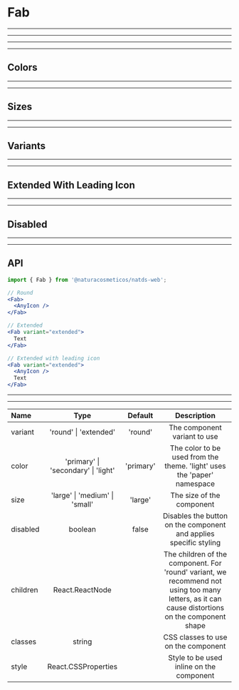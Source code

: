 
# Fab

---
---
---
---

## Colors

<Provider theme={themes.natura.light}>
  <ComponentWithLabel componentList={colors} />
</Provider>

---
---

## Sizes

<Provider theme={themes.natura.light}>
  <ComponentWithLabel componentList={sizes} />
</Provider>

---
---

## Variants

<Provider theme={themes.natura.light}>
  <ComponentWithLabel componentList={variants} />
</Provider>

---
---

## Extended With Leading Icon

<Provider theme={themes.natura.light}>
  <ComponentWithLabel componentList={leadingIcon} />
</Provider>

---
---

## Disabled

<Provider theme={themes.natura.light}>
  <ComponentWithLabel componentList={disabled} />
</Provider>

---
---

## API

```jsx highlight-line="2"
import { Fab } from '@naturacosmeticos/natds-web';

// Round
<Fab>
  <AnyIcon />
</Fab>

// Extended
<Fab variant="extended">
  Text
</Fab>

// Extended with leading icon
<Fab variant="extended">
  <AnyIcon />
  Text
</Fab>

```
---
---

| Name                      | Type                                            | Default                               | Description
| :--                       | :-:                                             | :-:                                   | :-:
| variant                   | 'round' \| 'extended'                           | 'round'                               | The component variant to use
| color                     | 'primary' \| 'secondary' \| 'light'             | 'primary'                             | The color to be used from the theme. 'light' uses the 'paper' namespace
| size                      | 'large' \| 'medium' \| 'small'                  | 'large'                               | The size of the component
| disabled                  | boolean                                         | false                                 | Disables the button on the component and applies specific styling
| children                  | React.ReactNode                                 |                                       | The children of the component. For 'round' variant, we recommend not using too many letters, as it can cause distortions on the component shape
| classes                   | string                                          |                                       | CSS classes to use on the component
| style                     | React.CSSProperties                             |                                       | Style to be used inline on the component

